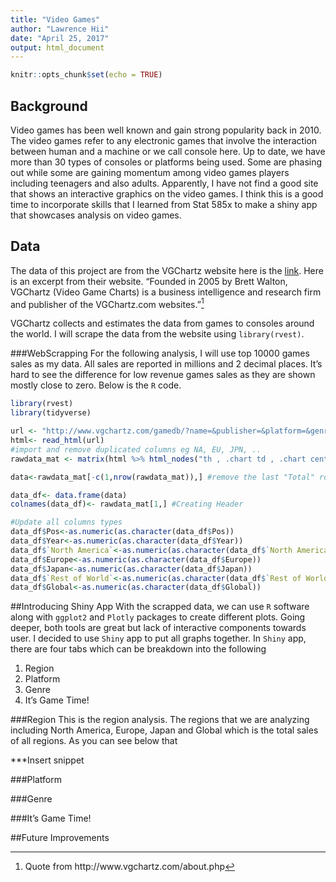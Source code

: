 ```yaml
---
title: "Video Games"
author: "Lawrence Hii"
date: "April 25, 2017"
output: html_document
---
```


```r
knitr::opts_chunk$set(echo = TRUE)
```

## Background
Video games has been well known and gain strong popularity back in 2010. The video games refer to any electronic games that involve the interaction between human and a machine or we call console here. Up to date, we have more than 30 types of consoles or platforms being used. Some are phasing out while some are gaining momentum among video games players including teenagers and also adults. Apparently, I have not find a good site that shows an interactive graphics on the video games. I think this is a good time to incorporate skills that I learned from Stat 585x to make a shiny app that showcases analysis on video games.

## Data
The data of this project are from the VGChartz website here is the [link](http://www.vgchartz.com). Here is an excerpt from their website. "Founded in 2005 by Brett Walton, VGChartz (Video Game Charts) is a business intelligence and research firm and publisher of the VGChartz.com websites."[^1]

[^1]: Quote from http://www.vgchartz.com/about.php

VGChartz collects and estimates the data from games to consoles around the world. I will scrape the data from the website using `library(rvest)`. 

###WebScrapping
For the following analysis, I will use top 10000 games sales as my data. All sales are reported in millions and 2 decimal places. It's hard to see the difference for low revenue games sales as they are shown mostly close to zero. Below is the `R` code.

```r
library(rvest)
library(tidyverse)

url <- "http://www.vgchartz.com/gamedb/?name=&publisher=&platform=&genre=&minSales=0&results=10000"
html<- read_html(url)
#import and remove duplicated columns eg NA, EU, JPN, ..
rawdata_mat <- matrix(html %>% html_nodes("th , .chart td , .chart center") %>% html_text(),ncol=16,byrow = T)[,-c(8,10,12,14,16)]

data<-rawdata_mat[-c(1,nrow(rawdata_mat)),] #remove the last "Total" row

data_df<- data.frame(data)
colnames(data_df)<- rawdata_mat[1,] #Creating Header

#Update all columns types
data_df$Pos<-as.numeric(as.character(data_df$Pos))
data_df$Year<-as.numeric(as.character(data_df$Year))
data_df$`North America`<-as.numeric(as.character(data_df$`North America`))
data_df$Europe<-as.numeric(as.character(data_df$Europe))
data_df$Japan<-as.numeric(as.character(data_df$Japan))
data_df$`Rest of World`<-as.numeric(as.character(data_df$`Rest of World`))
data_df$Global<-as.numeric(as.character(data_df$Global))

```


##Introducing Shiny App
With the scrapped data, we can use `R` software along with `ggplot2` and `Plotly` packages to create different plots. Going deeper, both tools are great but lack of interactive components towards user. I decided to use `Shiny` app to put all graphs together. In `Shiny` app, there are four tabs which can be breakdown into the following

1. Region
2. Platform
3. Genre
4. It's Game Time!

###Region
This is the region analysis. The regions that we are analyzing including North America, Europe, Japan and Global which is the total sales of all regions. As you can see below that 

***Insert snippet


###Platform

###Genre

###It's Game Time!

##Future Improvements